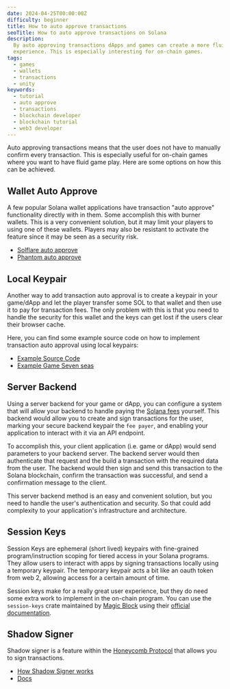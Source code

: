 ```yaml
---
date: 2024-04-25T00:00:00Z
difficulty: beginner
title: How to auto approve transactions
seoTitle: How to auto approve transactions on Solana
description:
  By auto approving transactions dApps and games can create a more fluid user
  experience. This is especially interesting for on-chain games.
tags:
  - games
  - wallets
  - transactions
  - unity
keywords:
  - tutorial
  - auto approve
  - transactions
  - blockchain developer
  - blockchain tutorial
  - web3 developer
---
```


Auto approving transactions means that the user does not have to manually
confirm every transaction. This is especially useful for on-chain games where
you want to have fluid game play. Here are some options on how this can be
achieved.

## Wallet Auto Approve

A few popular Solana wallet applications have transaction "auto approve"
functionality directly with in them. Some accomplish this with burner wallets.
This is a very convenient solution, but it may limit your players to using one
of these wallets. Players may also be resistant to activate the feature since it
may be seen as a security risk.

- [Solflare auto approve](https://twitter.com/solflare_wallet/status/1625950688709644324)
- [Phantom auto approve](https://phantom.app/learn/blog/auto-confirm)

## Local Keypair

Another way to add transaction auto approval is to create a keypair in your
game/dApp and let the player transfer some SOL to that wallet and then use it to
pay for transaction fees. The only problem with this is that you need to handle
the security for this wallet and the keys can get lost if the users clear their
browser cache.

Here, you can find some example source code on how to implement transaction auto
approval using local keypairs:

- [Example Source Code](https://github.com/solana-developers/solana-game-examples/blob/main/seven-seas/unity/Assets/SolPlay/Scripts/Services/WalletHolderService.cs)
- [Example Game Seven seas](https://solplay.de/sevenseas/)

## Server Backend

Using a server backend for your game or dApp, you can configure a system that
will allow your backend to handle paying the [Solana fees](/docs/core/fees)
yourself. This backend would allow you to create and sign transactions for the
user, marking your secure backend keypair the `fee payer`, and enabling your
application to interact with it via an API endpoint.

To accomplish this, your client application (i.e. game or dApp) would send
parameters to your backend server. The backend server would then authenticate
that request and the build a transaction with the required data from the user.
The backend would then sign and send this transaction to the Solana blockchain,
confirm the transaction was successful, and send a confirmation message to the
client.

This server backend method is an easy and convenient solution, but you need to
handle the user's authentication and security. So that could add complexity to
your application's infrastructure and architecture.

## Session Keys

Session Keys are ephemeral (short lived) keypairs with fine-grained
program/instruction scoping for tiered access in your Solana programs. They
allow users to interact with apps by signing transactions locally using a
temporary keypair. The temporary keypair acts a bit like an oauth token from web
2, allowing access for a certain amount of time.

Session keys make for a really great user experience, but they do need some
extra work to implement in the on-chain program. You can use the `session-keys`
crate maintained by [Magic Block](https://www.magicblock.gg/) using their
[official documentation](https://docs.magicblock.gg/Onboarding/Session%20Keys/integrating-sessions-in-your-program).

## Shadow Signer

Shadow signer is a feature within the
[Honeycomb Protocol](https://twitter.com/honeycomb_prtcl) that allows you to
sign transactions.

- [How Shadow Signer works](https://twitter.com/honeycomb_prtcl/status/1777807635795919038)
- [Docs](https://docs.honeycombprotocol.com/services/)
